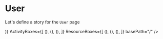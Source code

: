 
<Meta title="Pages|User" component={User}/>


# User
Let's define a story for the `User` page

<Preview>
  <Story name="User page">
    <Box sx={{margin: "0 auto", width: "fit-content"}}>
        <User 
        HeroUserBox={(<HeroUser {...getHeroUserProps()} />)}
        ActivityBoxes={[
            (<ActivityPreview {...activityPreviewProps} key="1" />),
            (<ActivityPreview {...activityPreviewProps} key="2" />),
            (<ActivityPreview {...activityPreviewProps} key="3" />),
        ]}
        ResourceBoxes={[
            (<ResourcePreview {...getResourcePreviewProps()} key="1"/>),
            (<ResourcePreview {...getResourcePreviewProps()} key="2"/>),
            (<ResourcePreview {...getResourcePreviewProps()} key="3"/>),
        ]}
        basePath="/"
        />
    </Box>
  </Story>
</Preview>


